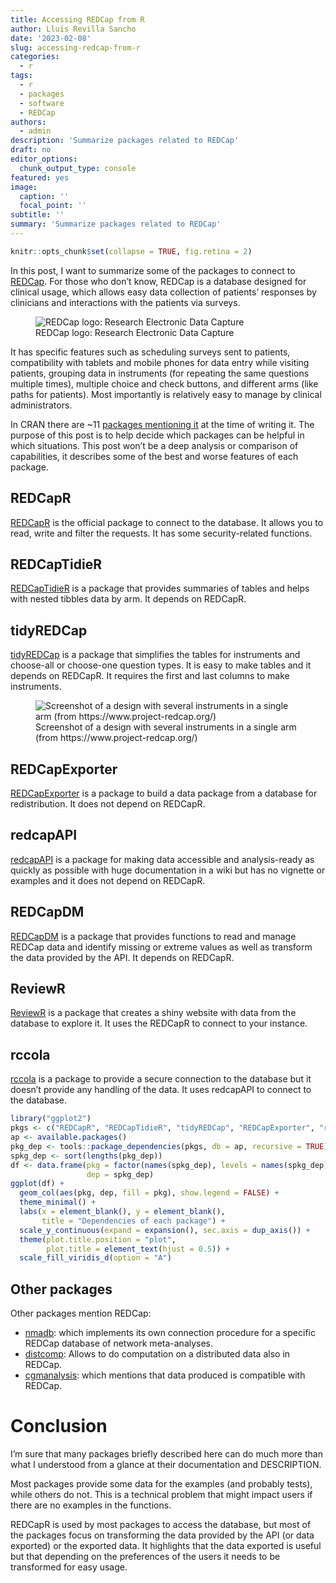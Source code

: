 ```yaml
---
title: Accessing REDCap from R
author: Lluís Revilla Sancho
date: '2023-02-08'
slug: accessing-redcap-from-r
categories:
  - r
tags:
  - r
  - packages
  - software
  - REDCap
authors:
  - admin
description: 'Summarize packages related to REDCap'
draft: no
editor_options:
  chunk_output_type: console
featured: yes
image:
  caption: ''
  focal_point: ''
subtitle: ''
summary: 'Summarize packages related to REDCap'
---
```


```r
knitr::opts_chunk$set(collapse = TRUE, fig.retina = 2)
```

In this post, I want to summarize some of the packages to connect to [REDCap](https://www.project-redcap.org/). 
For those who don't know, REDCap is a database designed for clinical usage, which allows easy data collection of patients' responses by clinicians and interactions with the patients via surveys. 

![REDCap logo: Research Electronic Data Capture](images/REDCap-logo-1024x357.png)

It has specific features such as scheduling surveys sent to patients, compatibility with tablets and mobile phones for data entry while visiting patients, grouping data in instruments (for repeating the same questions multiple times), multiple choice and check buttons, and different arms (like paths for patients).
Most importantly is relatively easy to manage by clinical administrators.

In CRAN there are ~11 [packages mentioning it](https://search.r-project.org/?P=REDCap&SORT=&HITSPERPAGE=10&DB=cran-info&DEFAULTOP=and&FMT=query&xDB=all&xFILTERS=.%7E%7E) at the time of writing it.
The purpose of this post is to help decide which packages can be helpful in which situations.
This post won't be a deep analysis or comparison of capabilities, it describes some of the best and worse features of each package. 

## REDCapR

[REDCapR](https://cran.r-project.org/package=REDCapR) is the official package to connect to the database.
It allows you to read, write and filter the requests.
It has some security-related functions.

## REDCapTidieR

[REDCapTidieR](https://cran.r-project.org/package=REDCapTidieR) is a package that provides summaries of tables and helps with nested tibbles data by arm.
It depends on REDCapR.

## tidyREDCap

[tidyREDCap](https://cran.r-project.org/package=tidyREDCap) is a package that simplifies the tables for instruments and choose-all or choose-one question types.
It is easy to make tables and it depends on REDCapR.
It requires the first and last columns to make instruments.

![Screenshot of a design with several instruments in a single arm (from https://www.project-redcap.org/)](images/redcap_design.jpg)

## REDCapExporter

[REDCapExporter](https://cran.r-project.org/package=REDCapExporter) is a package to build a data package from a database for redistribution.
It does not depend on REDCapR. 

## redcapAPI

[redcapAPI](https://cran.r-project.org/package=redcapAPI) is a package for making data accessible and analysis-ready as quickly as possible with huge documentation in a wiki but has no vignette or examples and it does not depend on REDCapR. 

## REDCapDM

[REDCapDM](https://cran.r-project.org/package=REDCapDM) is a package that provides functions to read and manage REDCap data and identify missing or extreme values as well as transform the data provided by the API.
It depends on REDCapR. 

## ReviewR

[ReviewR](https://cran.r-project.org/package=ReviewR)  is a package that creates a shiny website with data from the database to explore it.
It uses the REDCapR to connect to your instance.

## rccola

[rccola](https://cran.r-project.org/package=rccola)  is a package to provide a secure connection to the database but it doesn't provide any handling of the data.
It uses redcapAPI to connect to the database.

```r
library("ggplot2")
pkgs <- c("REDCapR", "REDCapTidieR", "tidyREDCap", "REDCapExporter", "redcapAPI", "REDCapDM", "ReviewR", "rccola")
ap <- available.packages()
pkg_dep <- tools::package_dependencies(pkgs, db = ap, recursive = TRUE)
spkg_dep <- sort(lengths(pkg_dep))
df <- data.frame(pkg = factor(names(spkg_dep), levels = names(spkg_dep)), 
                 dep = spkg_dep)
ggplot(df) + 
  geom_col(aes(pkg, dep, fill = pkg), show.legend = FALSE) +
  theme_minimal() +
  labs(x = element_blank(), y = element_blank(), 
       title = "Dependencies of each package") +
  scale_y_continuous(expand = expansion(), sec.axis = dup_axis()) +
  theme(plot.title.position = "plot",
        plot.title = element_text(hjust = 0.5)) +
  scale_fill_viridis_d(option = "A")
```


## Other packages

Other packages mention REDCap:

- [nmadb](https://cran.r-project.org/package=nmadb): which implements its own connection procedure for a specific REDCap database of network meta-analyses.
- [distcomp](https://cran.r-project.org/package=distcomp): Allows to do computation on a distributed data also in REDCap. 
- [cgmanalysis](https://cran.r-project.org/package=cgmanalysis): which mentions that data produced is compatible with REDCap.

# Conclusion

I'm sure that many packages briefly described here can do much more than what I understood from a glance at their documentation and DESCRIPTION.

Most packages provide some data for the examples (and probably tests), while others do not.
This is a technical problem that might impact users if there are no examples in the functions. 

REDCapR is used by most packages to access the database, but most of the packages focus on transforming the data provided by the API (or data exported) or the exported data. 
It highlights that the data exported is useful but that depending on the preferences of the users it needs to be transformed for easy usage.
